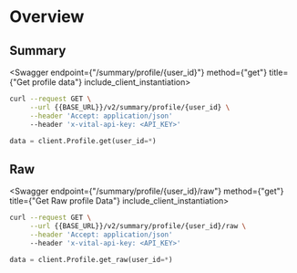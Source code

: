 
# Overview

## Summary

<Swagger endpoint={"/summary/profile/{user_id}"} method={"get"} title={"Get profile data"} include_client_instantiation>

```bash
curl --request GET \
     --url {{BASE_URL}}/v2/summary/profile/{user_id} \
     --header 'Accept: application/json'
     --header 'x-vital-api-key: <API_KEY>'
```

```python
data = client.Profile.get(user_id=*)
```

</Swagger>

## Raw

<Swagger endpoint={"/summary/profile/{user_id}/raw"} method={"get"} title={"Get Raw profile Data"} include_client_instantiation>

```bash
curl --request GET \
     --url {{BASE_URL}}/v2/summary/profile/{user_id}/raw \
     --header 'Accept: application/json'
     --header 'x-vital-api-key: <API_KEY>'
```

```python
data = client.Profile.get_raw(user_id=*)
```

</Swagger>
